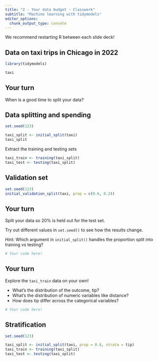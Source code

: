 ```yaml
---
title: "2 - Your data budget - Classwork"
subtitle: "Machine learning with tidymodels"
editor_options: 
  chunk_output_type: console
---
```


We recommend restarting R between each slide deck!

## Data on taxi trips in Chicago in 2022

```r
library(tidymodels)

taxi
```

## Your turn

When is a good time to split your data?

## Data splitting and spending

```r
set.seed(123)

taxi_split <- initial_split(taxi)
taxi_split
```

Extract the training and testing sets

```r
taxi_train <- training(taxi_split)
taxi_test <- testing(taxi_split)
```

## Validation set

```r
set.seed(123)
initial_validation_split(taxi, prop = c(0.6, 0.2))
```

## Your turn

Split your data so 20% is held out for the test set.

Try out different values in `set.seed()` to see how the results change.

Hint: Which argument in `initial_split()` handles the proportion split into training vs testing?

```r
# Your code here!

```

## Your turn

Explore the `taxi_train` data on your own!

- What's the distribution of the outcome, tip?
- What's the distribution of numeric variables like distance?
- How does tip differ across the categorical variables?

```r
# Your code here!

```

## Stratification

```r
set.seed(123)

taxi_split <- initial_split(taxi, prop = 0.8, strata = tip)
taxi_train <- training(taxi_split)
taxi_test <- testing(taxi_split)
```
